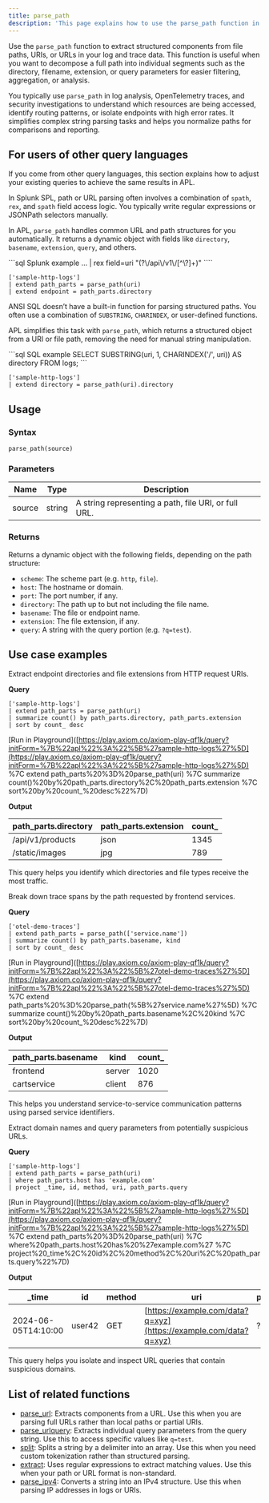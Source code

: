 ```yaml
---
title: parse_path
description: 'This page explains how to use the parse_path function in APL.'
---
```


Use the `parse_path` function to extract structured components from file paths, URIs, or URLs in your log and trace data. This function is useful when you want to decompose a full path into individual segments such as the directory, filename, extension, or query parameters for easier filtering, aggregation, or analysis.

You typically use `parse_path` in log analysis, OpenTelemetry traces, and security investigations to understand which resources are being accessed, identify routing patterns, or isolate endpoints with high error rates. It simplifies complex string parsing tasks and helps you normalize paths for comparisons and reporting.

## For users of other query languages

If you come from other query languages, this section explains how to adjust your existing queries to achieve the same results in APL.

<AccordionGroup>
<Accordion title="Splunk SPL users">

In Splunk SPL, path or URL parsing often involves a combination of `spath`, `rex`, and `spath` field access logic. You typically write regular expressions or JSONPath selectors manually.

In APL, `parse_path` handles common URL and path structures for you automatically. It returns a dynamic object with fields like `directory`, `basename`, `extension`, `query`, and others.

<CodeGroup>
```sql Splunk example
... | rex field=uri "(?<endpoint>\/api\/v1\/[^\?]+)"
````

```kusto APL equivalent
['sample-http-logs']
| extend path_parts = parse_path(uri)
| extend endpoint = path_parts.directory
```

</CodeGroup>

</Accordion>
<Accordion title="ANSI SQL users">

ANSI SQL doesn’t have a built-in function for parsing structured paths. You often use a combination of `SUBSTRING`, `CHARINDEX`, or user-defined functions.

APL simplifies this task with `parse_path`, which returns a structured object from a URI or file path, removing the need for manual string manipulation.

<CodeGroup>
```sql SQL example
SELECT SUBSTRING(uri, 1, CHARINDEX('/', uri)) AS directory FROM logs;
```

```kusto APL equivalent
['sample-http-logs']
| extend directory = parse_path(uri).directory
```

</CodeGroup>

</Accordion>
</AccordionGroup>

## Usage

### Syntax

```kusto
parse_path(source)
```

### Parameters

| Name   | Type   | Description                                          |
| ------ | ------ | ---------------------------------------------------- |
| source | string | A string representing a path, file URI, or full URL. |

### Returns

Returns a dynamic object with the following fields, depending on the path structure:

* `scheme`: The scheme part (e.g. `http`, `file`).
* `host`: The hostname or domain.
* `port`: The port number, if any.
* `directory`: The path up to but not including the file name.
* `basename`: The file or endpoint name.
* `extension`: The file extension, if any.
* `query`: A string with the query portion (e.g. `?q=test`).

## Use case examples

<Tabs>
<Tab title="Log analysis">

Extract endpoint directories and file extensions from HTTP request URIs.

**Query**

```kusto
['sample-http-logs']
| extend path_parts = parse_path(uri)
| summarize count() by path_parts.directory, path_parts.extension
| sort by count_ desc
```

\[Run in Playground]\([https://play.axiom.co/axiom-play-qf1k/query?initForm=%7B%22apl%22%3A%22%5B%27sample-http-logs%27%5D](https://play.axiom.co/axiom-play-qf1k/query?initForm=%7B%22apl%22%3A%22%5B%27sample-http-logs%27%5D) %7C extend path\_parts%20%3D%20parse\_path(uri) %7C summarize count()%20by%20path\_parts.directory%2C%20path\_parts.extension %7C sort%20by%20count\_%20desc%22%7D)

**Output**

| path\_parts.directory | path\_parts.extension | count\_ |
| --------------------- | --------------------- | ------- |
| /api/v1/products      | json                  | 1345    |
| /static/images        | jpg                   | 789     |

This query helps you identify which directories and file types receive the most traffic.

</Tab>
<Tab title="OpenTelemetry traces">

Break down trace spans by the path requested by frontend services.

**Query**

```kusto
['otel-demo-traces']
| extend path_parts = parse_path(['service.name'])
| summarize count() by path_parts.basename, kind
| sort by count_ desc
```

\[Run in Playground]\([https://play.axiom.co/axiom-play-qf1k/query?initForm=%7B%22apl%22%3A%22%5B%27otel-demo-traces%27%5D](https://play.axiom.co/axiom-play-qf1k/query?initForm=%7B%22apl%22%3A%22%5B%27otel-demo-traces%27%5D) %7C extend path\_parts%20%3D%20parse\_path(%5B%27service.name%27%5D) %7C summarize count()%20by%20path\_parts.basename%2C%20kind %7C sort%20by%20count\_%20desc%22%7D)

**Output**

| path\_parts.basename | kind   | count\_ |
| -------------------- | ------ | ------- |
| frontend             | server | 1020    |
| cartservice          | client | 876     |

This helps you understand service-to-service communication patterns using parsed service identifiers.

</Tab>
<Tab title="Security logs">

Extract domain names and query parameters from potentially suspicious URLs.

**Query**

```kusto
['sample-http-logs']
| extend path_parts = parse_path(uri)
| where path_parts.host has 'example.com'
| project _time, id, method, uri, path_parts.query
```

\[Run in Playground]\([https://play.axiom.co/axiom-play-qf1k/query?initForm=%7B%22apl%22%3A%22%5B%27sample-http-logs%27%5D](https://play.axiom.co/axiom-play-qf1k/query?initForm=%7B%22apl%22%3A%22%5B%27sample-http-logs%27%5D) %7C extend path\_parts%20%3D%20parse\_path(uri) %7C where%20path\_parts.host%20has%20%27example.com%27 %7C project%20\_time%2C%20id%2C%20method%2C%20uri%2C%20path\_parts.query%22%7D)

**Output**

| \_time              | id     | method | uri                                                              | path\_parts.query |
| ------------------- | ------ | ------ | ---------------------------------------------------------------- | ----------------- |
| 2024-06-05T14:10:00 | user42 | GET    | [https://example.com/data?q=xyz](https://example.com/data?q=xyz) | ?q=xyz            |

This query helps you isolate and inspect URL queries that contain suspicious domains.

</Tab>
</Tabs>

## List of related functions

* [parse\_url](/apl/string-functions/parse_url): Extracts components from a URL. Use this when you are parsing full URLs rather than local paths or partial URIs.
* [parse\_urlquery](/apl/string-functions/parse_urlquery): Extracts individual query parameters from the query string. Use this to access specific values like `q=test`.
* [split](/apl/string-functions/split): Splits a string by a delimiter into an array. Use this when you need custom tokenization rather than structured parsing.
* [extract](/apl/string-functions/extract): Uses regular expressions to extract matching values. Use this when your path or URL format is non-standard.
* [parse\_ipv4](/apl/string-functions/parse_ipv4): Converts a string into an IPv4 structure. Use this when parsing IP addresses in logs or URIs.
